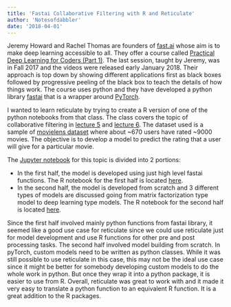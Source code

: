 ```yaml
---
title: 'Fastai Collaborative Filtering with R and Reticulate'
author: 'Notesofdabbler'
date: '2018-04-01'
---
```


Jeremy Howard and Rachel Thomas are founders of [fast.ai](http://www.fast.ai/) whose aim is to make deep learning accessible to all. They offer a course called [Practical Deep Learning for Coders (Part 1)](http://course.fast.ai/). The last session, taught by Jeremy, was in Fall 2017 and the videos were released early January 2018. Their approach is top down by showing different applications first as black boxes followed by progressive peeling of the black box to teach the details of how things work. The course uses python and they have developed a python library [fastai](https://github.com/fastai/fastai/tree/master/fastai) that is a wrapper around [PyTorch](http://pytorch.org/).

I wanted to learn reticulate by trying to create a R version of one of the python notebooks from that class. The class covers the topic of collaborative filtering in [lecture 5](http://course.fast.ai/lessons/lesson5.html) and [lecture 6](http://course.fast.ai/lessons/lesson6.html). The dataset used is a sample of [movielens dataset](http://files.grouplens.org/datasets/movielens/ml-latest-small.zip) where about ~670 users have rated ~9000 movies. The objective is to develop a model to predict the rating that a user will give for a particular movie. 

The [Jupyter notebook](https://github.com/fastai/fastai/blob/master/courses/dl1/lesson5-movielens.ipynb) for this topic is divided into 2 portions:

* In the first half, the model is developed using just high level fastai functions. The R notebook for the first half is located [here](https://notesofdabbler.github.io/fastai_dl1_withR/movieLens.nb.html).
* In the second half, the model is developed from scratch and 3 different types of models are discussed going from matrix factorization type model to deep learning type models. The R notebook for the second half is located [here](https://notesofdabbler.github.io/fastai_dl1_withR/movieLens_from_Scratch.nb.html).

Since the first half involved mainly python functions from fastai library, it seemed like a good use case for reticulate since we could use reticulate just for model development and use R functions for other pre and post processing tasks. The second half involved model building from scratch. In pyTorch, custom models need to be written as python classes. While it was still possible to use reticulate in this case, this may not be the ideal use case since it might be better for somebody developing custom models to do the whole work in python. But once they wrap it into a python package, it is easier to use from R. Overall, reticulate was great to work with and it made it very easy to translate a python function to an equivalent R function. It is a great addition to the R packages.



